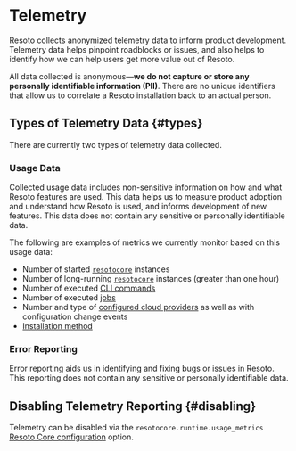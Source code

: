 # Telemetry

Resoto collects anonymized telemetry data to inform product development. Telemetry data helps pinpoint roadblocks or issues, and also helps to identify how we can help users get more value out of Resoto.

All data collected is anonymous—**we do not capture or store any personally identifiable information (PII)**. There are no unique identifiers that allow us to correlate a Resoto installation back to an actual person.

## Types of Telemetry Data {#types}

There are currently two types of telemetry data collected.

### Usage Data

Collected usage data includes non-sensitive information on how and what Resoto features are used. This data helps us to measure product adoption and understand how Resoto is used, and informs development of new features. This data does not contain any sensitive or personally identifiable data.

The following are examples of metrics we currently monitor based on this usage data:

- Number of started [`resotocore`](./components/core.mdx) instances
- Number of long-running [`resotocore`](./components/core.mdx) instances (greater than one hour)
- Number of executed [CLI commands](./cli/index.mdx)
- Number of executed [jobs](../concepts/automation/index.mdx)
- Number and type of [configured cloud providers](../getting-started/configure-resoto/index.mdx) as well as with configuration change events
- [Installation method](../getting-started/install-resoto/index.mdx)

### Error Reporting

Error reporting aids us in identifying and fixing bugs or issues in Resoto. This reporting does not contain any sensitive or personally identifiable data.

## Disabling Telemetry Reporting {#disabling}

Telemetry can be disabled via the `resotocore.runtime.usage_metrics` [Resoto Core configuration](./configuration/core.mdx) option.
